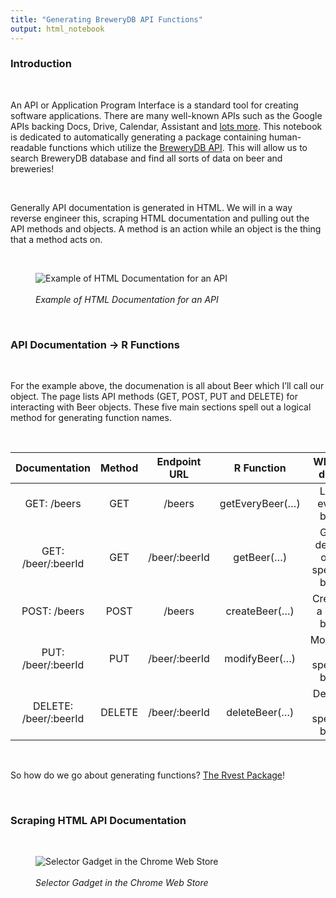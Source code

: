 ```yaml
---
title: "Generating BreweryDB API Functions"
output: html_notebook
---
```


### Introduction

<br>

An API or Application Program Interface is a standard tool for creating software applications. There are many well-known APIs such as the Google APIs backing Docs, Drive, Calendar, Assistant and [lots more](https://developers.google.com/apis-explorer/). This notebook is dedicated to automatically generating a package containing human-readable functions which utilize the [BreweryDB API](https://www.brewerydb.com/developers). This will allow us to search BreweryDB database and find all sorts of data on beer and breweries!

<br>

Generally API documentation is generated in HTML. We will in a way reverse engineer this, scraping HTML documentation and pulling out the API methods and objects. A method is an action while an object is the thing that a method acts on. 

<br>

![<br><i>Example of HTML Documentation for an API</i>](markdown/exampleAPIdoc.png)

<br>

### API Documentation -> R Functions

<br>

For the example above, the documenation is all about Beer which I'll call our object. The page lists API methods (GET, POST, PUT and DELETE) for interacting with Beer objects. These five main sections spell out a logical method for generating function names.

<br>

| Documentation        | Method| Endpoint URL  | R Function        | What it does                    |
| :------------------: |:-----:| :------------:|:-----------------:|:-------------------------------:|
| GET: /beers          | GET   | /beers        | getEveryBeer(...) | Lists every beer                |
| GET: /beer/:beerId   | GET   | /beer/:beerId | getBeer(...)      | Gets details on a specific beer |
| POST: /beers         | POST  | /beers        | createBeer(...)   | Creates a new beer              |
| PUT: /beer/:beerId   | PUT   | /beer/:beerId | modifyBeer(...)   | Modifies a specific beer        |
| DELETE: /beer/:beerId| DELETE| /beer/:beerId | deleteBeer(...)   | Deletes a specific beer         |

<br>

So how do we go about generating functions? [The Rvest Package](https://github.com/tidyverse/rvest/blob/master/README.md)!

<br>

### Scraping HTML API Documentation

<br>

![<br><i>Selector Gadget in the Chrome Web Store</i>](markdown/selectorGadget.png)



```r



```


